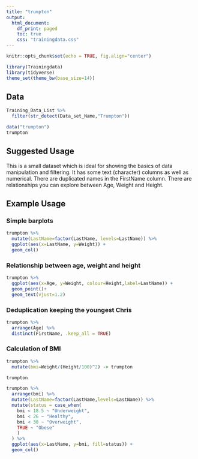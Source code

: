 ```yaml
---
title: "trumpton"
output:
  html_document:
    df_print: paged
    toc: true
    css: "trainingdata.css"
---
```


```r
knitr::opts_chunk$set(echo = TRUE, fig.align="center")
```


```r
library(Trainingdata)
library(tidyverse)
theme_set(theme_bw(base_size=14))
```

Data
----
```r
Training_Data_List %>%
  filter(str_detect(Data_set_Name,"Trumpton"))
```


```r
data("trumpton")
trumpton
```

Suggested Usage
---------------
This is a small dataset which is ideal for showing the basics of data manipulation and filtering.  It has some text (character) columns as well as numerical.  There are duplicated names in the FirstName column.  There are relationships you can explore between Age, Weight and Height.



Example Usage
-------------

### Simple barplots

```r
trumpton %>%
  mutate(LastName=factor(LastName, levels=LastName)) %>%
  ggplot(aes(x=LastName, y=Weight)) +
  geom_col()
```

### Relationship between age, weight and height

```r
trumpton %>%
  ggplot(aes(x=Age, y=Weight, colour=Height,label=LastName)) +
  geom_point()+
  geom_text(vjust=1.2) 
```


### Deduplication keeping the youngest Chris
```r
trumpton %>%
  arrange(Age) %>%
  distinct(FirstName, .keep_all = TRUE)
```

### Calculation of BMI
```r
trumpton %>%
  mutate(bmi=Weight/(Height/100)^2) -> trumpton

trumpton
```

```r
trumpton %>%
  arrange(bmi) %>%
  mutate(LastName=factor(LastName,levels=LastName)) %>%
  mutate(status = case_when(
    bmi < 18.5 ~ "Underweight",
    bmi < 26 ~ "Healthy",
    bmi < 30 ~ "Overweight",
    TRUE ~ "Obese"
    )
  ) %>%
  ggplot(aes(x=LastName, y=bmi, fill=status)) +
  geom_col()
```




